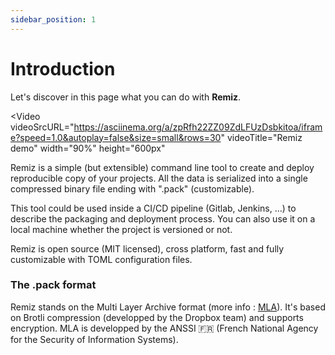 ```yaml
---
sidebar_position: 1
---
```



# Introduction

Let's discover in this page what you can do with **Remiz**.

<Video
  videoSrcURL="https://asciinema.org/a/zpRfh22ZZ09ZdLFUzDsbkitoa/iframe?speed=1.0&autoplay=false&size=small&rows=30"
  videoTitle="Remiz demo"
  width="90%"
  height="600px"
  ></Video>

<script id="asciicast-zpRfh22ZZ09ZdLFUzDsbkitoa" src="https://asciinema.org/a/zpRfh22ZZ09ZdLFUzDsbkitoa.js" async></script>

Remiz is a simple (but extensible) command line tool to create and deploy reproducible copy of your projects.
All the data is serialized into a single compressed binary file ending with ".pack" (customizable).

This tool could be used inside a CI/CD pipeline (Gitlab, Jenkins, ...) to describe the packaging and deployment process. You can also use it on a local machine whether the project is versioned or not.

Remiz is open source (MIT licensed), cross platform, fast and fully customizable with TOML configuration files.


### The .pack format

Remiz stands on the Multi Layer Archive format (more info : [MLA](https://github.com/ANSSI-FR/MLA)).
It's based on Brotli compression (developped by the Dropbox team) and supports encryption.
MLA is developped by the ANSSI 🇫🇷 (French National Agency for the Security of Information Systems).


